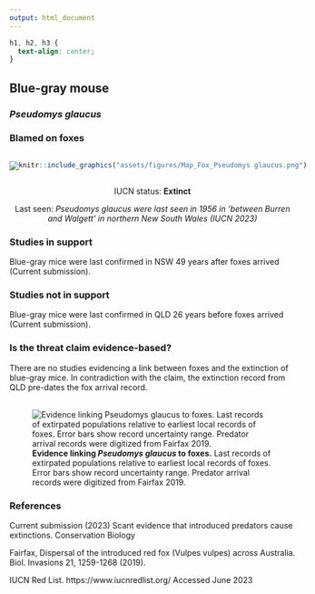 ```yaml
---
output: html_document
---
```

```css
h1, h2, h3 {
  text-align: center;
}
```

## **Blue-gray mouse**
### *Pseudomys glaucus*
### Blamed on foxes

:::: {style="display: flex;"}

::: {}

![](assets/photos/Pseudomys glaucus.png)

:::

::: {}

:::

::: {}
  ```r
  knitr::include_graphics("assets/figures/Map_Fox_Pseudomys glaucus.png")
  ```
:::

::::

<center>
IUCN status: **Extinct**

Last seen: *Pseudomys glaucus were last seen in 1956 in ‘between Burren and Walgett’ in northern New South Wales (IUCN 2023)*

</center>


### Studies in support

Blue-gray mice were last confirmed in NSW 49 years after foxes arrived (Current submission).

### Studies not in support

Blue-gray mice were last confirmed in QLD 26 years before foxes arrived (Current submission).

### Is the threat claim evidence-based?

There are no studies evidencing a link between foxes and the extinction of blue-gray mice. In contradiction with the claim, the extinction record from QLD pre-dates the fox arrival record.
<br>
<br>

![**Evidence linking *Pseudomys glaucus* to foxes.** Last records of extirpated populations relative to earliest local records of foxes. Error bars show record uncertainty range. Predator arrival records were digitized from Fairfax 2019.](assets/figures/Main_Evidence_Fox_Pseudomys glaucus.png)

### References

Current submission (2023) Scant evidence that introduced predators cause extinctions. Conservation Biology

Fairfax, Dispersal of the introduced red fox (Vulpes vulpes) across Australia. Biol. Invasions 21, 1259-1268 (2019).

IUCN Red List. https://www.iucnredlist.org/ Accessed June 2023


